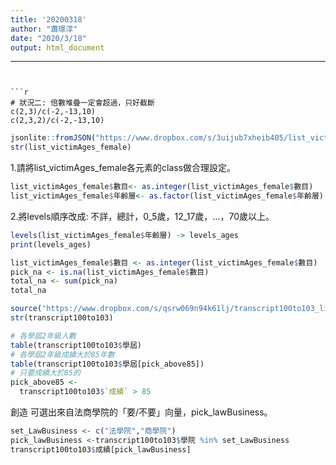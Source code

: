 ```yaml
---
title: '20200318'
author: "蕭璟淳"
date: "2020/3/18"
output: html_document
```
---
```


```r
# 狀況二: 倍數堆疊一定會超過，只好截斷
c(2,3)/c(-2,-13,10)
c(2,3,2)/c(-2,-13,10)
```

```r
jsonlite::fromJSON("https://www.dropbox.com/s/3uijub7xheib405/list_victimAges_female.json?dl=1", simplifyDataFrame = F) -> list_victimAges_female
str(list_victimAges_female)

```
1.請將list_victimAges_female各元素的class做合理設定。
```r
list_victimAges_female$數目<- as.integer(list_victimAges_female$數目)
list_victimAges_female$年齡層<- as.factor(list_victimAges_female$年齡層)
```
2.將levels順序改成: 不詳，總計，0_5歲，12_17歲，…，70歲以上。
```r
levels(list_victimAges_female$年齡層) -> levels_ages
print(levels_ages)
```
```r
list_victimAges_female$數目 <- as.integer(list_victimAges_female$數目)
pick_na <- is.na(list_victimAges_female$數目)
total_na <- sum(pick_na)
total_na
```

```r
source("https://www.dropbox.com/s/qsrw069n94k61lj/transcript100to103_list.R?dl=1")
str(transcript100to103)
```
```r
# 各學屆2年級人數
table(transcript100to103$學屆)
# 各學屆2年級成績大於85年數
table(transcript100to103$學屆[pick_above85])
# 只要成績大於85的
pick_above85 <-
  transcript100to103$`成績` > 85
```
創造 可選出來自法商學院的「要/不要」向量，pick_lawBusiness。
```r
set_LawBusiness <- c("法學院","商學院")
pick_lawBusiness <-transcript100to103$學院 %in% set_LawBusiness
transcript100to103$成績[pick_lawBusiness]
```

